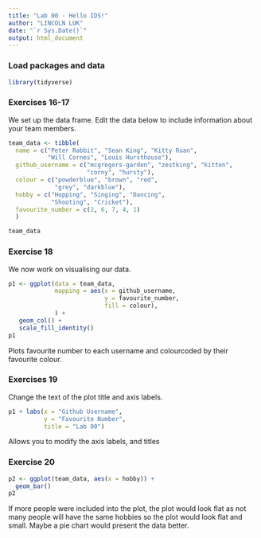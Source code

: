 ```yaml
---
title: "Lab 00 - Hello IDS!"
author: "LINCOLN LUK"
date: "`r Sys.Date()`"
output: html_document
---
```


### Load packages and data

```r
library(tidyverse) 
```

### Exercises 16-17

We set up the data frame. Edit the data below to include information about your team members.

```r
team_data <- tibble(
  name = c("Peter Rabbit", "Sean King", "Kitty Ruan", 
           "Will Cornes", "Louis Hursthouse"),
  github_username = c("mcgregors-garden", "zestking", "kitten", 
                      "corny", "hursty"), 
  colour = c("powderblue", "brown", "red", 
             "grey", "darkblue"),
  hobby = c("Hopping", "Singing", "Dancing", 
            "Shooting", "Cricket"),
  favourite_number = c(2, 6, 7, 4, 1)
  )

team_data
```

### Exercise 18

We now work on visualising our data. 

```r
p1 <- ggplot(data = team_data, 
             mapping = aes(x = github_username, 
                           y = favourite_number,
                           fill = colour), 
             ) +
   geom_col() +
   scale_fill_identity()
p1
```

Plots favourite number to each username and colourcoded by their favourite colour.

### Exercises 19

Change the text of the plot title and axis labels.

```r
p1 + labs(x = "Github Username", 
          y = "Favourite Number",
          title = "Lab 00")
```

Allows you to modify the axis labels, and titles

### Exercise 20

```r
p2 <- ggplot(team_data, aes(x = hobby)) +
  geom_bar()
p2
```

If more people were included into the plot, the plot would look flat as not many people will have the same hobbies so the plot would look flat and small. 
Maybe a pie chart would present the data better.